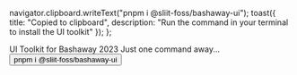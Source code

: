 
  navigator.clipboard.writeText("pnpm i @sliit-foss/bashaway-ui");
  toast({
    title: "Copied to clipboard",
    description: "Run the command in your terminal to install the UI toolkit"
  });
};

<Meta title="Configure your project" />

<div className="h-full w-full flex flex-col justify-center items-center gap-12 text-center p-6 md:p-12">
  <Bashaway className="w-[236px] h-[38px] xs:w-[301px] xs:h-[49px] md:w-[400px] md:h-[64px]" />
  <span className="text-[30px] lg:text-[54px] text-center font-bold tracking-[-2px]"> UI Toolkit for Bashaway 2023 </span>
  <span className="text-[18px] lg:text-[22px] text-start font-semibold">Just one command away...</span>
  <Button onClick={copy} className="text-[20px] md:text-[25px] lg:text-[28px] font-medium rounded-full p-4 px-12 border bg-black text-white" > pnpm i @sliit-foss/bashaway-ui </Button>
</div>
<Toaster/>
